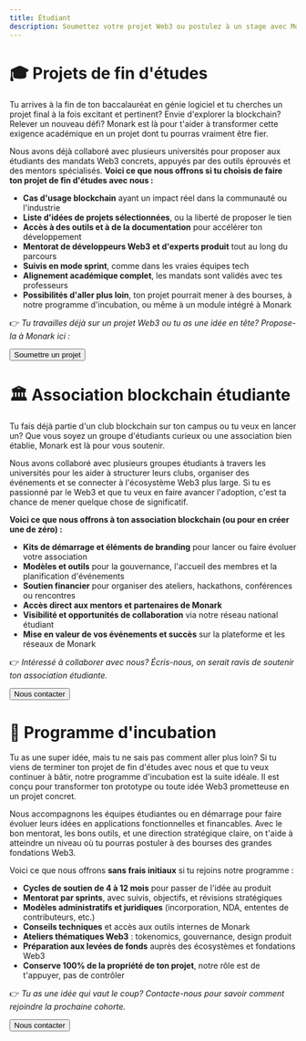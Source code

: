 ```yaml
---
title: Étudiant
description: Soumettez votre projet Web3 ou postulez à un stage avec Monark. Donnez aux étudiants les moyens de construire l'avenir de l'innovation décentralisée.
---
```


# 🎓 Projets de fin d'études

Tu arrives à la fin de ton baccalauréat en génie logiciel et tu cherches un projet final à la fois excitant et pertinent? Envie d'explorer la blockchain? Relever un nouveau défi? Monark est là pour t'aider à transformer cette exigence académique en un projet dont tu pourras vraiment être fier.

Nous avons déjà collaboré avec plusieurs universités pour proposer aux étudiants des mandats Web3 concrets, appuyés par des outils éprouvés et des mentors spécialisés. **Voici ce que nous offrons si tu choisis de faire ton projet de fin d'études avec nous :**

- **Cas d'usage blockchain** ayant un impact réel dans la communauté ou l'industrie  
- **Liste d'idées de projets sélectionnées**, ou la liberté de proposer le tien  
- **Accès à des outils et à de la documentation** pour accélérer ton développement  
- **Mentorat de développeurs Web3 et d'experts produit** tout au long du parcours  
- **Suivis en mode sprint**, comme dans les vraies équipes tech  
- **Alignement académique complet**, les mandats sont validés avec tes professeurs  
- **Possibilités d'aller plus loin**, ton projet pourrait mener à des bourses, à notre programme d'incubation, ou même à un module intégré à Monark

👉 _Tu travailles déjà sur un projet Web3 ou tu as une idée en tête? Propose-la à Monark ici :_

<a href="mailto:contact+project@monark.io" target="_blank">
  <button>Soumettre un projet</button>
</a>

# 🏛 Association blockchain étudiante

Tu fais déjà partie d'un club blockchain sur ton campus ou tu veux en lancer un? Que vous soyez un groupe d'étudiants curieux ou une association bien établie, Monark est là pour vous soutenir.

Nous avons collaboré avec plusieurs groupes étudiants à travers les universités pour les aider à structurer leurs clubs, organiser des événements et se connecter à l'écosystème Web3 plus large. Si tu es passionné par le Web3 et que tu veux en faire avancer l'adoption, c'est ta chance de mener quelque chose de significatif.

**Voici ce que nous offrons à ton association blockchain (ou pour en créer une de zéro) :**

- **Kits de démarrage et éléments de branding** pour lancer ou faire évoluer votre association  
- **Modèles et outils** pour la gouvernance, l'accueil des membres et la planification d'événements  
- **Soutien financier** pour organiser des ateliers, hackathons, conférences ou rencontres  
- **Accès direct aux mentors et partenaires de Monark**  
- **Visibilité et opportunités de collaboration** via notre réseau national étudiant  
- **Mise en valeur de vos événements et succès** sur la plateforme et les réseaux de Monark

👉 _Intéressé à collaborer avec nous? Écris-nous, on serait ravis de soutenir ton association étudiante._

<a href="mailto:contact+studentassociation@monark.io" target="_blank">
  <button>Nous contacter</button>
</a>

# 🚀 Programme d'incubation

Tu as une super idée, mais tu ne sais pas comment aller plus loin? Si tu viens de terminer ton projet de fin d'études avec nous et que tu veux continuer à bâtir, notre programme d'incubation est la suite idéale. Il est conçu pour transformer ton prototype ou toute idée Web3 prometteuse en un projet concret.

Nous accompagnons les équipes étudiantes ou en démarrage pour faire évoluer leurs idées en applications fonctionnelles et financables. Avec le bon mentorat, les bons outils, et une direction stratégique claire, on t'aide à atteindre un niveau où tu pourras postuler à des bourses des grandes fondations Web3.

Voici ce que nous offrons **sans frais initiaux** si tu rejoins notre programme :

- **Cycles de soutien de 4 à 12 mois** pour passer de l'idée au produit  
- **Mentorat par sprints**, avec suivis, objectifs, et révisions stratégiques  
- **Modèles administratifs et juridiques** (incorporation, NDA, ententes de contributeurs, etc.)  
- **Conseils techniques** et accès aux outils internes de Monark  
- **Ateliers thématiques Web3** : tokenomics, gouvernance, design produit  
- **Préparation aux levées de fonds** auprès des écosystèmes et fondations Web3  
- **Conserve 100% de la propriété de ton projet**, notre rôle est de t'appuyer, pas de contrôler

👉 _Tu as une idée qui vaut le coup? Contacte-nous pour savoir comment rejoindre la prochaine cohorte._

<a href="mailto:contact+incubation@monark.io" target="_blank">
  <button>Nous contacter</button>
</a>